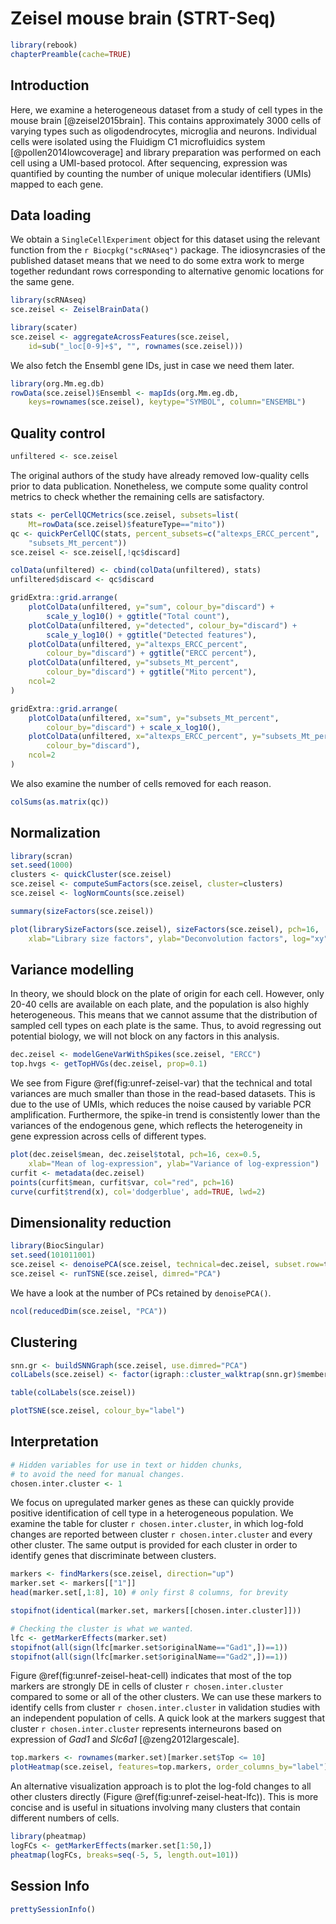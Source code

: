 # Zeisel mouse brain (STRT-Seq)

```r
library(rebook)
chapterPreamble(cache=TRUE)
```

## Introduction

Here, we examine a heterogeneous dataset from a study of cell types in the mouse brain [@zeisel2015brain].
This contains approximately 3000 cells of varying types such as oligodendrocytes, microglia and neurons.
Individual cells were isolated using the Fluidigm C1 microfluidics system [@pollen2014lowcoverage] and library preparation was performed on each cell using a UMI-based protocol.
After sequencing, expression was quantified by counting the number of unique molecular identifiers (UMIs) mapped to each gene.

## Data loading

We obtain a `SingleCellExperiment` object for this dataset using the relevant function from the `r Biocpkg("scRNAseq")` package.
The idiosyncrasies of the published dataset means that we need to do some extra work to merge together redundant rows corresponding to alternative genomic locations for the same gene.

```r
library(scRNAseq)
sce.zeisel <- ZeiselBrainData()

library(scater)
sce.zeisel <- aggregateAcrossFeatures(sce.zeisel, 
    id=sub("_loc[0-9]+$", "", rownames(sce.zeisel)))
```

We also fetch the Ensembl gene IDs, just in case we need them later.

```r
library(org.Mm.eg.db)
rowData(sce.zeisel)$Ensembl <- mapIds(org.Mm.eg.db, 
    keys=rownames(sce.zeisel), keytype="SYMBOL", column="ENSEMBL")
```

## Quality control

```r
unfiltered <- sce.zeisel
```

The original authors of the study have already removed low-quality cells prior to data publication.
Nonetheless, we compute some quality control metrics to check whether the remaining cells are satisfactory.

```r
stats <- perCellQCMetrics(sce.zeisel, subsets=list(
    Mt=rowData(sce.zeisel)$featureType=="mito"))
qc <- quickPerCellQC(stats, percent_subsets=c("altexps_ERCC_percent", 
    "subsets_Mt_percent"))
sce.zeisel <- sce.zeisel[,!qc$discard]
```

```r
colData(unfiltered) <- cbind(colData(unfiltered), stats)
unfiltered$discard <- qc$discard

gridExtra::grid.arrange(
    plotColData(unfiltered, y="sum", colour_by="discard") +
        scale_y_log10() + ggtitle("Total count"),
    plotColData(unfiltered, y="detected", colour_by="discard") +
        scale_y_log10() + ggtitle("Detected features"),
    plotColData(unfiltered, y="altexps_ERCC_percent",
        colour_by="discard") + ggtitle("ERCC percent"),
    plotColData(unfiltered, y="subsets_Mt_percent",
        colour_by="discard") + ggtitle("Mito percent"),
    ncol=2
)
```

```r
gridExtra::grid.arrange(
    plotColData(unfiltered, x="sum", y="subsets_Mt_percent",
        colour_by="discard") + scale_x_log10(),
    plotColData(unfiltered, x="altexps_ERCC_percent", y="subsets_Mt_percent",
        colour_by="discard"),
    ncol=2
)
```

We also examine the number of cells removed for each reason.

```r
colSums(as.matrix(qc))
```

## Normalization

```r
library(scran)
set.seed(1000)
clusters <- quickCluster(sce.zeisel)
sce.zeisel <- computeSumFactors(sce.zeisel, cluster=clusters) 
sce.zeisel <- logNormCounts(sce.zeisel)
```

```r
summary(sizeFactors(sce.zeisel))
```

```r
plot(librarySizeFactors(sce.zeisel), sizeFactors(sce.zeisel), pch=16,
    xlab="Library size factors", ylab="Deconvolution factors", log="xy")
```

## Variance modelling

In theory, we should block on the plate of origin for each cell.
However, only 20-40 cells are available on each plate, and the population is also highly heterogeneous.
This means that we cannot assume that the distribution of sampled cell types on each plate is the same.
Thus, to avoid regressing out potential biology, we will not block on any factors in this analysis.

```r
dec.zeisel <- modelGeneVarWithSpikes(sce.zeisel, "ERCC")
top.hvgs <- getTopHVGs(dec.zeisel, prop=0.1)
```

We see from Figure \@ref(fig:unref-zeisel-var) that the technical and total variances are much smaller than those in the read-based datasets.
This is due to the use of UMIs, which reduces the noise caused by variable PCR amplification.
Furthermore, the spike-in trend is consistently lower than the variances of the endogenous gene, which reflects the heterogeneity in gene expression across cells of different types.

```r
plot(dec.zeisel$mean, dec.zeisel$total, pch=16, cex=0.5,
    xlab="Mean of log-expression", ylab="Variance of log-expression")
curfit <- metadata(dec.zeisel)
points(curfit$mean, curfit$var, col="red", pch=16)
curve(curfit$trend(x), col='dodgerblue', add=TRUE, lwd=2)
```

## Dimensionality reduction

```r
library(BiocSingular)
set.seed(101011001)
sce.zeisel <- denoisePCA(sce.zeisel, technical=dec.zeisel, subset.row=top.hvgs)
sce.zeisel <- runTSNE(sce.zeisel, dimred="PCA")
```

We have a look at the number of PCs retained by `denoisePCA()`.

```r
ncol(reducedDim(sce.zeisel, "PCA"))
```

## Clustering

```r
snn.gr <- buildSNNGraph(sce.zeisel, use.dimred="PCA")
colLabels(sce.zeisel) <- factor(igraph::cluster_walktrap(snn.gr)$membership)
```

```r
table(colLabels(sce.zeisel))
```

```r
plotTSNE(sce.zeisel, colour_by="label")
```

## Interpretation

```r
# Hidden variables for use in text or hidden chunks,
# to avoid the need for manual changes.
chosen.inter.cluster <- 1
```

We focus on upregulated marker genes as these can quickly provide positive identification of cell type in a heterogeneous population.
We examine the table for cluster `r chosen.inter.cluster`, in which log-fold changes are reported between cluster `r chosen.inter.cluster` and every other cluster.
The same output is provided for each cluster in order to identify genes that discriminate between clusters.

```r
markers <- findMarkers(sce.zeisel, direction="up")
marker.set <- markers[["1"]]
head(marker.set[,1:8], 10) # only first 8 columns, for brevity
```

```r
stopifnot(identical(marker.set, markers[[chosen.inter.cluster]]))

# Checking the cluster is what we wanted.
lfc <- getMarkerEffects(marker.set)
stopifnot(all(sign(lfc[marker.set$originalName=="Gad1",])==1))
stopifnot(all(sign(lfc[marker.set$originalName=="Gad2",])==1))
```

Figure \@ref(fig:unref-zeisel-heat-cell) indicates that most of the top markers are strongly DE in cells of cluster `r chosen.inter.cluster` compared to some or all of the other clusters.
We can use these markers to identify cells from cluster `r chosen.inter.cluster` in validation studies with an independent population of cells.
A quick look at the markers suggest that cluster `r chosen.inter.cluster` represents interneurons based on expression of *Gad1* and *Slc6a1* [@zeng2012largescale].

```r
top.markers <- rownames(marker.set)[marker.set$Top <= 10]
plotHeatmap(sce.zeisel, features=top.markers, order_columns_by="label")
```

An alternative visualization approach is to plot the log-fold changes to all other clusters directly (Figure \@ref(fig:unref-zeisel-heat-lfc)).
This is more concise and is useful in situations involving many clusters that contain different numbers of cells.

```r
library(pheatmap)
logFCs <- getMarkerEffects(marker.set[1:50,])
pheatmap(logFCs, breaks=seq(-5, 5, length.out=101))
```

## Session Info {-}

```r
prettySessionInfo()
```
